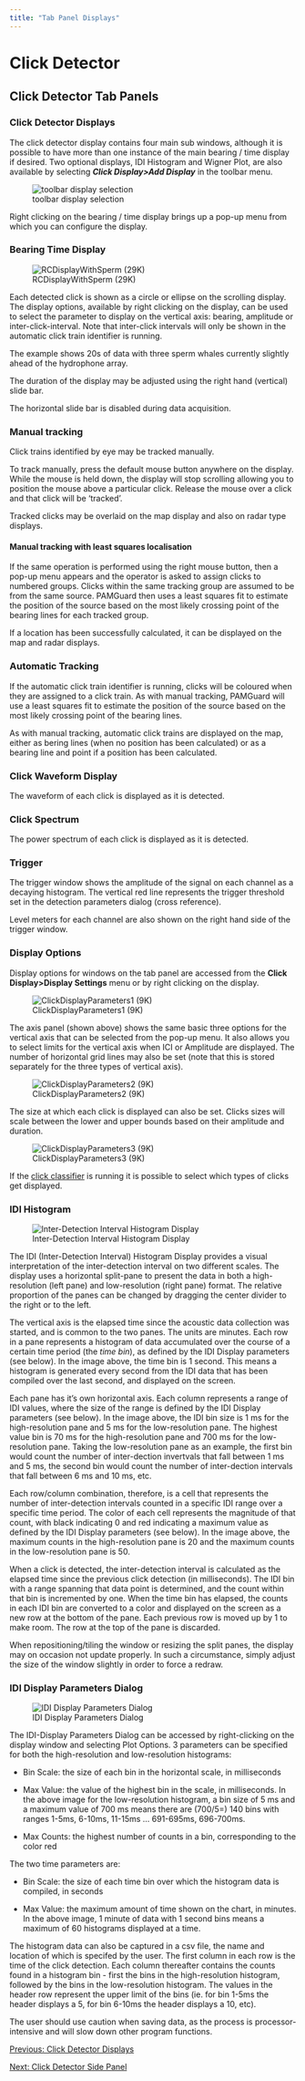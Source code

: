 ```yaml
---
title: "Tab Panel Displays"
---
```

Click Detector
==============

Click Detector Tab Panels
-------------------------

  

### Click Detector Displays

The click detector display contains four main sub windows, although it is possible to have more than one instance of the main bearing / time display if desired. Two optional displays, IDI Histogram and Wigner Plot, are also available by selecting **_Click Display>Add Display_** in the toolbar menu.

![toolbar display selection](images/toolbar_selection.png)

Right clicking on the bearing / time display brings up a pop-up menu from which you can configure the display.

  

### Bearing Time Display

![RCDisplayWithSperm (29K)](images/RCDisplayWithSperm.png)  
  

Each detected click is shown as a circle or ellipse on the scrolling display. The display options, available by right clicking on the display, can be used to select the parameter to display on the vertical axis: bearing, amplitude or inter-click-interval. Note that inter-click intervals will only be shown in the automatic click train identifier is running.

The example shows 20s of data with three sperm whales currently slightly ahead of the hydrophone array.

The duration of the display may be adjusted using the right hand (vertical) slide bar.

The horizontal slide bar is disabled during data acquisition.

### Manual tracking

Click trains identified by eye may be tracked manually.

To track manually, press the default mouse button anywhere on the display. While the mouse is held down, the display will stop scrolling allowing you to position the mouse above a particular click. Release the mouse over a click and that click will be 'tracked'.

Tracked clicks may be overlaid on the map display and also on radar type displays.

#### Manual tracking with least squares localisation

If the same operation is performed using the right mouse button, then a pop-up menu appears and the operator is asked to assign clicks to numbered groups. Clicks within the same tracking group are assumed to be from the same source. PAMGuard then uses a least squares fit to estimate the position of the source based on the most likely crossing point of the bearing lines for each tracked group.

If a location has been successfully calculated, it can be displayed on the map and radar displays.

### Automatic Tracking

If the automatic click train identifier is running, clicks will be coloured when they are assigned to a click train. As with manual tracking, PAMGuard will use a least squares fit to estimate the position of the source based on the most likely crossing point of the bearing lines.

As with manual tracking, automatic click trains are displayed on the map, either as bering lines (when no position has been calculated) or as a bearing line and point if a position has been calculated.

  

### Click Waveform Display

The waveform of each click is displayed as it is detected.

### Click Spectrum

The power spectrum of each click is displayed as it is detected.

### Trigger

The trigger window shows the amplitude of the signal on each channel as a decaying histogram. The vertical red line represents the trigger threshold set in the detection parameters dialog (cross reference).

Level meters for each channel are also shown on the right hand side of the trigger window.

### Display Options

Display options for windows on the tab panel are accessed from the **Click Display>Display Settings** menu or by right clicking on the display.

  
![ClickDisplayParameters1 (9K)](images/ClickDisplayParameters1.png)  

The axis panel (shown above) shows the same basic three options for the vertical axis that can be selected from the pop-up menu. It also allows you to select limits for the vertical axis when ICI or Amplitude are displayed. The number of horizontal grid lines may also be set (note that this is stored separately for the three types of vertical axis).

  
![ClickDisplayParameters2 (9K)](images/ClickDisplayParameters2.png)  

The size at which each click is displayed can also be set. Clicks sizes will scale between the lower and upper bounds based on their amplitude and duration.

  
![ClickDisplayParameters3 (9K)](images/ClickDisplayParameters3.png)  

If the [click classifier](ClickDetector_clickClassification.html) is running it is possible to select which types of clicks get displayed.

### IDI Histogram

![Inter-Detection Interval Histogram Display](images/IDI-Display.png)

The IDI (Inter-Detection Interval) Histogram Display provides a visual interpretation of the inter-detection interval on two different scales. The display uses a horizontal split-pane to present the data in both a high-resolution (left pane) and low-resolution (right pane) format. The relative proportion of the panes can be changed by dragging the center divider to the right or to the left.

The vertical axis is the elapsed time since the acoustic data collection was started, and is common to the two panes. The units are minutes. Each row in a pane represents a histogram of data accumulated over the course of a certain time period (the _time bin_), as defined by the IDI Display parameters (see below). In the image above, the time bin is 1 second. This means a histogram is generated every second from the IDI data that has been compiled over the last second, and displayed on the screen.

Each pane has it's own horizontal axis. Each column represents a range of IDI values, where the size of the range is defined by the IDI Display parameters (see below). In the image above, the IDI bin size is 1 ms for the high-resolution pane and 5 ms for the low-resolution pane. The highest value bin is 70 ms for the high-resolution pane and 700 ms for the low-resolution pane. Taking the low-resolution pane as an example, the first bin would count the number of inter-dection invertvals that fall between 1 ms and 5 ms, the second bin would count the number of inter-dection intervals that fall between 6 ms and 10 ms, etc.

Each row/column combination, therefore, is a cell that represents the number of inter-detection intervals counted in a specific IDI range over a specific time period. The color of each cell represents the magnitude of that count, with black indicating 0 and red indicating a maximum value as defined by the IDI Display parameters (see below). In the image above, the maximum counts in the high-resolution pane is 20 and the maximum counts in the low-resolution pane is 50.

When a click is detected, the inter-detection interval is calculated as the elapsed time since the previous click detection (in milliseconds). The IDI bin with a range spanning that data point is determined, and the count within that bin is incremented by one. When the time bin has elapsed, the counts in each IDI bin are converted to a color and displayed on the screen as a new row at the bottom of the pane. Each previous row is moved up by 1 to make room. The row at the top of the pane is discarded.

When repositioning/tiling the window or resizing the split panes, the display may on occasion not update properly. In such a circumstance, simply adjust the size of the window slightly in order to force a redraw.

### IDI Display Parameters Dialog

![IDI Display Parameters Dialog](images/IDI_params.png)

The IDI-Display Parameters Dialog can be accessed by right-clicking on the display window and selecting Plot Options. 3 parameters can be specified for both the high-resolution and low-resolution histograms:

*   Bin Scale: the size of each bin in the horizontal scale, in milliseconds
    
*   Max Value: the value of the highest bin in the scale, in milliseconds. In the above image for the low-resolution histogram, a bin size of 5 ms and a maximum value of 700 ms means there are (700/5=) 140 bins with ranges 1-5ms, 6-10ms, 11-15ms ... 691-695ms, 696-700ms.
    
*   Max Counts: the highest number of counts in a bin, corresponding to the color red
    

The two time parameters are:

*   Bin Scale: the size of each time bin over which the histogram data is compiled, in seconds
    
*   Max Value: the maximum amount of time shown on the chart, in minutes. In the above image, 1 minute of data with 1 second bins means a maximum of 60 histograms displayed at a time.
    

The histogram data can also be captured in a csv file, the name and location of which is specifed by the user. The first column in each row is the time of the click detection. Each column thereafter contains the counts found in a histogram bin - first the bins in the high-resolution histogram, followed by the bins in the low-resolution histogram. The values in the header row represent the upper limit of the bins (ie. for bin 1-5ms the header displays a 5, for bin 6-10ms the header displays a 10, etc).

The user should use caution when saving data, as the process is processor-intensive and will slow down other program functions.

[Previous: Click Detector Displays](ClickDetector_clickDetectorDisplays.html)

[Next: Click Detector Side Panel](ClickDetector_clickSidePanel.html)
